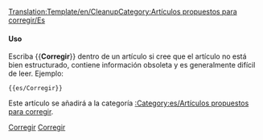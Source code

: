 <noinclude>[[Translation:Template/en/Cleanup]]</noinclude><noinclude></noinclude>{{es/Metaplantilla de avisos| tipo  = estilo
| texto = <strong>Corregir</strong><br>Este artículo necesita correcciones. Ha crecido con el tiempo y ahora es difícil de leer. Usted puede mejorarlo reescribiendo partes de él o dando al artículo una nueva estructura.
}}<includeonly>[[en/1|Category:Artículos propuestos para corregir/Es]]</includeonly><noinclude>

====Uso====

Escriba <nowiki>{{</nowiki>'''Corregir'''<nowiki>}}</nowiki> dentro de un artículo si cree que el artículo no está bien estructurado, contiene información obsoleta y es generalmente difícil de leer. Ejemplo:
<pre>{{es/Corregir}}</pre>
Este artículo se añadirá a la categoría [[:Category:es/Artículos propuestos para corregir]].

[[Category:es/Plantillas|Corregir]][[Category:es/Cajas de mensajes|Corregir]]
</noinclude>